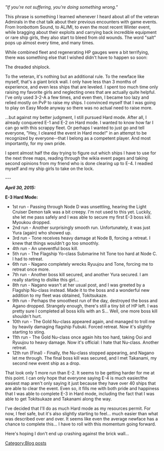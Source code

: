 ''"If you're not suffering, you're doing something wrong."''

This phrase is something I learned whenever I heard about all of the veteran Admirals in the chat talk about their previous encounters with game events. From Ironbottom Sound, to AL/MI, to even the most recent Winter event, while bragging about their exploits and carrying back incredible equipment or rare ship girls, they also start to bleed from old wounds. The word "salt" pops up almost every time, and many times.

While combined fleet and regenerating HP gauges were a bit terrifying, there was something else that I wished didn't have to happen so soon: 

The dreaded shiplock.

To the veteran, it's nothing but an additional rule. To the newface like myself, that's a giant brick wall. I only have less than 3 months of experience, and even less ships that are leveled. I spent too much time only raising my favorite girls and neglecting ones that are actually quite helpful. I've only used 3-2-A a few times, and even then, I became too lazy and relied mostly on PvP to raise my ships. I convinced myself that I was going to play on Easy Mode anyway so there was no actual need to raise more.

...but against my better judgment, I still pursued Hard mode. After all, I already conquered E-1 and E-2 on Hard mode. I wanted to know how far I can go with this scrappy fleet. Or perhaps I wanted to just go and tell everyone, "Hey, I cleared the event in Hard mode!" in an attempt to be recognized by everyone--that I belong as a competent player. And most importantly, for my own pride.

I spent almost half the day trying to figure out which ships I have to use for the next three maps, reading through the wikia event pages and taking second opinions from my friend who is done clearing up to E-4. I readied myself and my ship girls to take on the lock.

---

'''''April 30, 2015:'''''

'''E-3 Hard Mode:'''
*1st run - Passing through Node D was unsettling, hearing the Light Cruiser Demon talk was a bit creepy. I'm not used to this yet. Luckily, she let me pass safely and I was able to secure my first E-3 boss kill. Myoukou dropped.
*2nd run - Another surprisingly smooth run. Unfortunately, it was just Yura (again) who showed up.
*3rd run - Tone receives heavy damage at Node B, forcing a retreat. I knew that things wouldn't go too smoothly.
*4th run - An uneventful boss kill.
*5th run - The Flagship Yo-class Submarine hit Tone too hard at Node C. I had to retreat.
*6th run - Nagano completely wrecks Ryuujou and Tone, forcing me to retreat once more.
*7th run - Another boss kill secured, and another Yura secured. I am really starting to dislike this girl...
*8th run - Nagano wasn't at her usual post, and I was greeted by a Flagship Nu-class instead. Made it to the boss and a wonderful new addition to my fleet was obtained, Tokitsukaze.
*9th run - Perhaps the smoothest run of the day, destroyed the boss and Agano dropped. Strangely enough, there's still a tiny bit of HP left. I was pretty sure I completed all boss kills with an S... Well, one more boss kill shouldn't hurt.
*10th run - The Gold Nu-class appeared again, and managed to troll me by heavily damaging flagship Fubuki. Forced retreat. Now it's slightly starting to sting.
*11th run - The Gold Nu-class once again hits too hard, taking Ooi and Ryuujou to heavy damage. Now it's official: I hate that Nu-class. Another retreat.
*12th run (Final) - Finally, the Nu-class stopped appearing, and Nagano let me through. The final boss kill was secured, and I met Takanami, my second new event ship as a drop.


That look only 1 more run than E-2. It seems to be getting harder for me at this point. I can only hope that everyone saying E-4 is much easier/the easiest map aren't only saying it just because they have over 40 ships that are able to clear the event. Even so, it fills me with both pride and happiness that I was able to complete E-3 in Hard mode, including the fact that I was able to get Tokitsukaze and Takanami along the way.

I've decided that I'll do as much Hard mode as my resources permit. For now, I feel safe, but it's also slightly starting to feel... much easier than what was described over and over. It seems like even the average newface has a chance to complete this... I have to roll with this momentum going forward.

Here's hoping I don't end up crashing against the brick wall...
[[Category:Blog posts]]